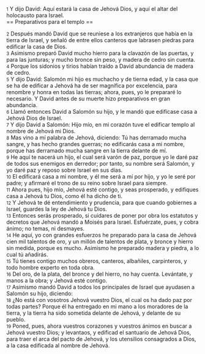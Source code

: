 {{anchor|1}} <small>1</small> Y dijo David: Aquí estará la casa de Jehová Dios, y aquí el altar del holocausto para Israel.<br>
== Preparativos para el templo ==

{{anchor|2}} <small>2</small> Después mandó David que se reuniese a los extranjeros que había en la tierra de Israel, y señaló de entre ellos canteros que labrasen piedras para edificar la casa de Dios.<br>
{{anchor|3}} <small>3</small> Asimismo preparó David mucho hierro para la clavazón de las puertas, y para las junturas; y mucho bronce sin peso, y madera de cedro sin cuenta.<br>
{{anchor|4}} <small>4</small> Porque los sidonios y tirios habían traído a David abundancia de madera de cedro.<br>
{{anchor|5}} <small>5</small> Y dijo David: Salomón mi hijo es muchacho y de tierna edad, y la casa que se ha de edificar a Jehová ha de ser magnífica por excelencia, para renombre y honra en todas las tierras; ahora, pues, yo le prepararé lo necesario. Y David antes de su muerte hizo preparativos en gran abundancia.<br>
{{anchor|6}} <small>6</small> Llamó entonces David a Salomón su hijo, y le mandó que edificase casa a Jehová Dios de Israel.<br>
{{anchor|7}} <small>7</small> Y dijo David a Salomón: Hijo mío, en mi corazón tuve el edificar templo al nombre de Jehová mi Dios.<br>
{{anchor|8}} <small>8</small> Mas vino a mí palabra de Jehová, diciendo: Tú has derramado mucha sangre, y has hecho grandes guerras; no edificarás casa a mi nombre, porque has derramado mucha sangre en la tierra delante de mí.<br>
{{anchor|9}} <small>9</small> He aquí te nacerá un hijo, el cual será varón de paz, porque yo le daré paz de todos sus enemigos en derredor; por tanto, su nombre será Salomón, y yo daré paz y reposo sobre Israel en sus días.<br>
{{anchor|10}} <small>10</small> El edificará casa a mi nombre, y él me será a mí por hijo, y yo le seré por padre; y afirmaré el trono de su reino sobre Israel para siempre.<br>
{{anchor|11}} <small>11</small> Ahora pues, hijo mío, Jehová esté contigo, y seas prosperado, y edifiques casa a Jehová tu Dios, como él ha dicho de ti.<br>
{{anchor|12}} <small>12</small> Y Jehová te dé entendimiento y prudencia, para que cuando gobiernes a Israel, guardes la ley de Jehová tu Dios.<br>
{{anchor|13}} <small>13</small> Entonces serás prosperado, si cuidares de poner por obra los estatutos y decretos que Jehová mandó a Moisés para Israel. Esfuérzate, pues, y cobra ánimo; no temas, ni desmayes.<br>
{{anchor|14}} <small>14</small> He aquí, yo con grandes esfuerzos he preparado para la casa de Jehová cien mil talentos de oro,  y un millón de talentos de plata, y bronce y hierro sin medida, porque es mucho. Asimismo he preparado madera y piedra, a lo cual tú añadirás.<br>
{{anchor|15}} <small>15</small> Tú tienes contigo muchos obreros, canteros, albañiles, carpinteros, y todo hombre experto en toda obra.<br>
{{anchor|16}} <small>16</small> Del oro, de la plata, del bronce y del hierro, no hay cuenta. Levántate, y manos a la obra; y Jehová esté contigo.<br>
{{anchor|17}} <small>17</small> Asimismo mandó David a todos los principales de Israel que ayudasen a Salomón su hijo, diciendo:<br>
{{anchor|18}} <small>18</small> ¿No está con vosotros Jehová vuestro Dios, el cual os ha dado paz por todas partes? Porque él ha entregado en mi mano a los moradores de la tierra, y la tierra ha sido sometida delante de Jehová, y delante de su pueblo.<br>
{{anchor|19}} <small>19</small> Poned, pues, ahora vuestros corazones y vuestros ánimos en buscar a Jehová vuestro Dios; y levantaos, y edificad el santuario de Jehová Dios, para traer el arca del pacto de Jehová, y los utensilios consagrados a Dios, a la casa edificada al nombre de Jehová.<br>
